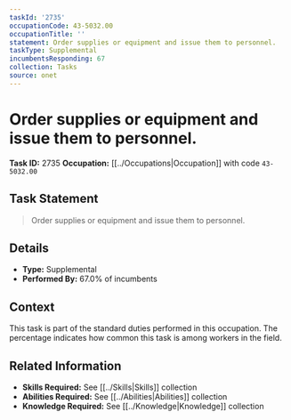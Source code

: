 ```yaml
---
taskId: '2735'
occupationCode: 43-5032.00
occupationTitle: ''
statement: Order supplies or equipment and issue them to personnel.
taskType: Supplemental
incumbentsResponding: 67
collection: Tasks
source: onet
---
```

# Order supplies or equipment and issue them to personnel.

**Task ID:** 2735
**Occupation:** [[../Occupations|Occupation]] with code `43-5032.00`

## Task Statement

> Order supplies or equipment and issue them to personnel.

## Details

- **Type:** Supplemental
- **Performed By:** 67.0% of incumbents

## Context

This task is part of the standard duties performed in this occupation. The percentage indicates how common this task is among workers in the field.

## Related Information

- **Skills Required:** See [[../Skills|Skills]] collection
- **Abilities Required:** See [[../Abilities|Abilities]] collection
- **Knowledge Required:** See [[../Knowledge|Knowledge]] collection
